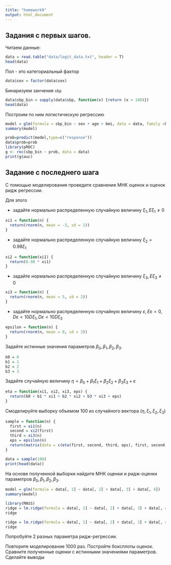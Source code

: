 ```yaml
---
title: "homework9"
output: html_document
---
```


## Задания с первых шагов.
Читаем данные:
```r
data = read.table("data/logit_data.txt", header = T)
head(data)
```
Пол - это категориальный фактор
```r
data$sex = factor(data$sex)
```

Бинаризуем занчения `sbp`
```r
data$sbp_bin = sapply(data$sbp, function(x) {return (x > 140)})
head(data)
```


Построим по ним логистическую регрессию
```r
model = glm(formula = sbp_bin ~ sex + age + bmi, data = data, family =binomial(link='logit')) 
summary(model)
```
```r
prob=predict(model,type=c("response"))
data$prob=prob
library(pROC)
g <- roc(sbp_bin ~ prob, data = data)
print(g$auc)
```

## Задание с последнего шага
С помощью моделирования проведите сравнение МНК оценок и оценок ридж регрессии.

Для этого 

* задайте нормально распределенную случайную величину $\xi_1, E\xi_1\neq0$ 
```r
xi1 = function(n) {
  return(rnorm(n, mean = -3, sd = 1))
}
```

* задайте нормально распределенную случайную величину $\xi_2=0.98\xi_1$
```r
xi2 = function(xi1) {
  return(0.98 * xi1)
}
```

* задайте нормально распределенную случайную величину $\xi_3, E\xi_3 \neq 0$
```r
xi3 = function(n) {
  return(rnorm(n, mean = 5, sd = 2))
}
```

* задайте нормально распределенную случайную величину $\varepsilon, E\varepsilon = 0, D\varepsilon < 10 D\xi_1, D\varepsilon < 10D\xi_3$
```r
epsilon = function(n) {
  return(rnorm(n, mean = 0, sd = 3))
}
```

Задайте истинные значения параметров $β_0,  β_1, β_2, β_3$.
```r
b0 = 0
b1 = 1
b2 = 2
b3 = 3
```


Задайте случайную величину $η=β_0+β_1ξ_1+β_2ξ_2+β_3ξ_3+ε$
```r
eta = function(xi1, xi2, xi3, eps) {
  return(b0 + b1 * xi1 + b2 * xi2 + b3 * xi3 + eps)
}
```


Смоделируйте выборку объемом 100 из случайного вектора $(η,ξ_1,ξ_2,ξ_3)$
```r
sample = function(n) {
  first = xi1(n)
  second = xi2(first)
  third = xi3(n)
  eps = epsilon(n)
  return(matrix(data = c(eta(first, second, third, eps), first, second, third), nrow = n, ncol = 4))
}
```

```r
data = sample(100)
print(head(data))
```


На основе полученной выборки найдите МНК оценки и ридж-оценки параметров $β_0,β_1,β_2,β_3$.
```r
model = glm(formula = data[, 1] ~ data[, 2] + data[, 3] + data[, 4])
summary(model)
```

```r
library(MASS)
ridge = lm.ridge(formula = data[, 1] ~ data[, 2] + data[, 3] + data[, 4], lambda = 0.0001)
ridge
```
```r
ridge = lm.ridge(formula = data[, 1] ~ data[, 2] + data[, 3] + data[, 4], lambda = 10)
ridge
```


Попробуйте 2 разных параметра ридж-регрессии.

Повторите моделирование 1000 раз. Постройте боксплоты оценок. Сравните полученные оценки с истинными значениями параметров. Сделайте выводы